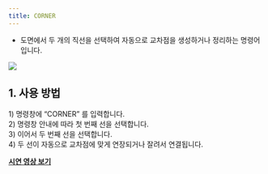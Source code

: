 ```yaml
---
title: CORNER
---
```



[image1]: ../../../../../assets/images/commands/corner/image1.png

* 도면에서 두 개의 직선을 선택하여 자동으로 교차점을 생성하거나 정리하는 명령어입니다.

![][image1]

## **1\. 사용 방법**

1\) 명령창에 “CORNER” 를 입력합니다.  
2\) 명령창 안내에 따라 첫 번째 선을 선택합니다.  
3\) 이어서 두 번째 선을 선택합니다.  
4\) 두 선이 자동으로 교차점에 맞게 연장되거나 잘려서 연결됩니다.

[**<Icon name="youtube" class="emoji"/> 시연 영상 보기**]()
